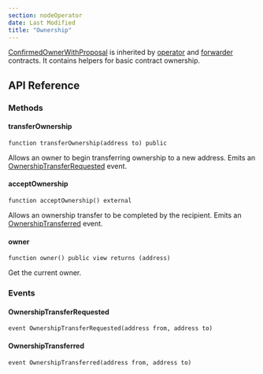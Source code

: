 ```yaml
---
section: nodeOperator
date: Last Modified
title: "Ownership"
---
```


[ConfirmedOwnerWithProposal](https://github.com/smartcontractkit/chainlink/blob/develop/contracts/src/v0.7/ConfirmedOwnerWithProposal.sol) is inherited by [operator](/chainlink-nodes/contracts/operator) and [forwarder](/chainlink-nodes/contracts/forwarder) contracts. It contains helpers for basic contract ownership.

## API Reference

### Methods

#### transferOwnership

```solidity
function transferOwnership(address to) public
```

Allows an owner to begin transferring ownership to a new address.
Emits an [OwnershipTransferRequested](#ownershiptransferrequested) event.

#### acceptOwnership

```solidity
function acceptOwnership() external
```

Allows an ownership transfer to be completed by the recipient.
Emits an [OwnershipTransferred](#ownershiptransferred) event.

#### owner

```solidity
function owner() public view returns (address)
```

Get the current owner.

### Events

#### OwnershipTransferRequested

```solidity
event OwnershipTransferRequested(address from, address to)
```

#### OwnershipTransferred

```solidity
event OwnershipTransferred(address from, address to)
```
